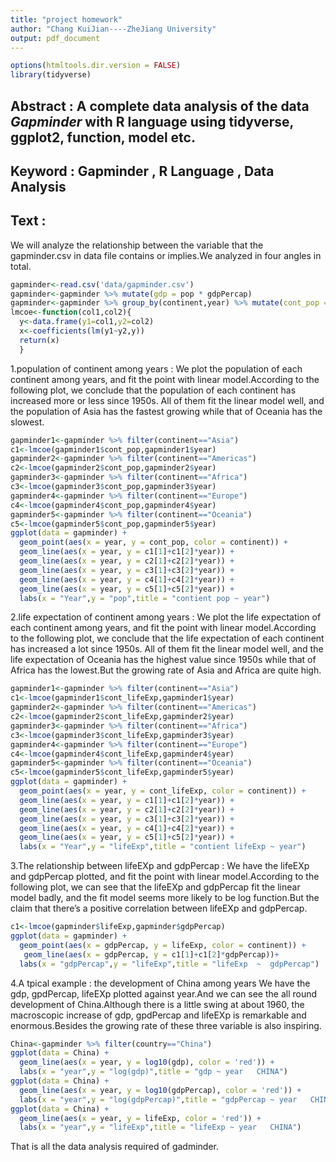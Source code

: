```yaml
---
title: "project homework"
author: "Chang KuiJian----ZheJiang University" 
output: pdf_document
---
```


```r
options(htmltools.dir.version = FALSE)
library(tidyverse)
```

## Abstract :  A complete data analysis of the data _Gapminder_ with R language using tidyverse, ggplot2, function, model etc.

## Keyword :  Gapminder , R Language , Data Analysis



## Text :
We will analyze the relationship between the variable that the gapminder.csv in data file contains or implies.We analyzed in four angles in total.

```r
gapminder<-read.csv('data/gapminder.csv')
gapminder<-gapminder %>% mutate(gdp = pop * gdpPercap)
gapminder<-gapminder %>% group_by(continent,year) %>% mutate(cont_pop = sum(pop),cont_lifeExp = sum(lifeExp*pop)/cont_pop) %>% ungroup()
lmcoe<-function(col1,col2){
  y<-data.frame(y1=col1,y2=col2)
  x<-coefficients(lm(y1~y2,y))
  return(x)
  }
```

1.population of continent among years :
We plot the population of each continent among years, and fit the point with linear model.According to the following plot, we conclude that the population of each continent has increased more or less since 1950s. All of them fit the linear model well, and the population of Asia has the fastest growing while that of Oceania has the slowest.
 
 
```r
gapminder1<-gapminder %>% filter(continent=="Asia")
c1<-lmcoe(gapminder1$cont_pop,gapminder1$year)
gapminder2<-gapminder %>% filter(continent=="Americas")
c2<-lmcoe(gapminder2$cont_pop,gapminder2$year)
gapminder3<-gapminder %>% filter(continent=="Africa")
c3<-lmcoe(gapminder3$cont_pop,gapminder3$year)
gapminder4<-gapminder %>% filter(continent=="Europe")
c4<-lmcoe(gapminder4$cont_pop,gapminder4$year)
gapminder5<-gapminder %>% filter(continent=="Oceania")
c5<-lmcoe(gapminder5$cont_pop,gapminder5$year)
ggplot(data = gapminder) +
  geom_point(aes(x = year, y = cont_pop, color = continent)) +
  geom_line(aes(x = year, y = c1[1]+c1[2]*year)) +
  geom_line(aes(x = year, y = c2[1]+c2[2]*year)) +
  geom_line(aes(x = year, y = c3[1]+c3[2]*year)) +
  geom_line(aes(x = year, y = c4[1]+c4[2]*year)) +
  geom_line(aes(x = year, y = c5[1]+c5[2]*year)) +
  labs(x = "Year",y = "pop",title = "contient pop ~ year") 
```



2.life expectation of continent among years :
We plot the life expectation of each continent among years, and fit the point with linear model.According to the following plot, we conclude that the life expectation of each continent has increased a lot since 1950s. All of them fit the linear model well, and the life expectation of Oceania has the highest value since 1950s while that of Africa has the lowest.But the growing rate of Asia and Africa are quite high. 


```r
gapminder1<-gapminder %>% filter(continent=="Asia")
c1<-lmcoe(gapminder1$cont_lifeExp,gapminder1$year)
gapminder2<-gapminder %>% filter(continent=="Americas")
c2<-lmcoe(gapminder2$cont_lifeExp,gapminder2$year)
gapminder3<-gapminder %>% filter(continent=="Africa")
c3<-lmcoe(gapminder3$cont_lifeExp,gapminder3$year)
gapminder4<-gapminder %>% filter(continent=="Europe")
c4<-lmcoe(gapminder4$cont_lifeExp,gapminder4$year)
gapminder5<-gapminder %>% filter(continent=="Oceania")
c5<-lmcoe(gapminder5$cont_lifeExp,gapminder5$year)
ggplot(data = gapminder) +
  geom_point(aes(x = year, y = cont_lifeExp, color = continent)) +
  geom_line(aes(x = year, y = c1[1]+c1[2]*year)) +
  geom_line(aes(x = year, y = c2[1]+c2[2]*year)) +
  geom_line(aes(x = year, y = c3[1]+c3[2]*year)) +
  geom_line(aes(x = year, y = c4[1]+c4[2]*year)) +
  geom_line(aes(x = year, y = c5[1]+c5[2]*year)) +
  labs(x = "Year",y = "lifeExp",title = "contient lifeExp ~ year") 
```



3.The relationship between lifeEXp and gdpPercap :
We have the lifeEXp and gdpPercap plotted, and fit the point with linear model.According to the following plot, we can see that the lifeEXp and gdpPercap fit the linear model badly, and the fit model seems more likely to be log function.But the claim that there's a positive correlation between lifeEXp and gdpPercap.


```r
c1<-lmcoe(gapminder$lifeExp,gapminder$gdpPercap)
ggplot(data = gapminder) +
  geom_point(aes(x = gdpPercap, y = lifeExp, color = continent)) +
   geom_line(aes(x = gdpPercap, y = c1[1]+c1[2]*gdpPercap))+
  labs(x = "gdpPercap",y = "lifeExp",title = "lifeExp  ~  gdpPercap") 
```



4.A tpical example : the development of China among years
We have the gdp, gpdPercap, lifeEXp plotted against year.And we can see the all round development of China.Although there is a little swing at about 1960, the macroscopic increase of gdp, gpdPercap and lifeEXp is remarkable and enormous.Besides the growing rate of these three variable is also inspiring.


```r
China<-gapminder %>% filter(country=="China")
ggplot(data = China) +
  geom_line(aes(x = year, y = log10(gdp), color = 'red')) +
  labs(x = "year",y = "log(gdp)",title = "gdp ~ year   CHINA") 
ggplot(data = China) +
  geom_line(aes(x = year, y = log10(gdpPercap), color = 'red')) +
  labs(x = "year",y = "log(gdpPercap)",title = "gdpPercap ~ year   CHINA") 
ggplot(data = China) +
  geom_line(aes(x = year, y = lifeExp, color = 'red')) +
  labs(x = "year",y = "lifeExp",title = "lifeExp ~ year   CHINA") 
```



That is all the data analysis required of gadminder.